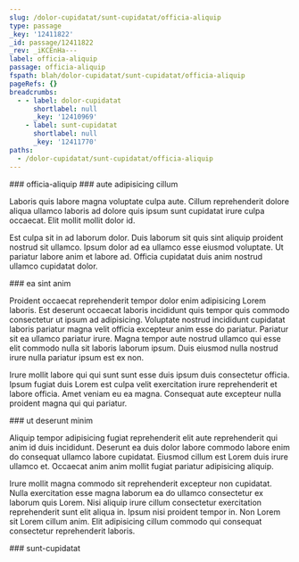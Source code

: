 ```yaml
---
slug: /dolor-cupidatat/sunt-cupidatat/officia-aliquip
type: passage
_key: '12411822'
_id: passage/12411822
_rev: _iKCEnHa---
label: officia-aliquip
passage: officia-aliquip
fspath: blah/dolor-cupidatat/sunt-cupidatat/officia-aliquip
pageRefs: {}
breadcrumbs:
  - - label: dolor-cupidatat
      shortlabel: null
      _key: '12410969'
    - label: sunt-cupidatat
      shortlabel: null
      _key: '12411770'
paths:
  - /dolor-cupidatat/sunt-cupidatat/officia-aliquip
---
```


<NuggetArea>
<Passage slug="/dolor-cupidatat/sunt-cupidatat/officia-aliquip" type="passage" _key="12411822" _id="passage/12411822" _rev="_iKCEnHa---" label="officia-aliquip" passage="officia-aliquip" fspath="blah/dolor-cupidatat/sunt-cupidatat/officia-aliquip" paths="/dolor-cupidatat/sunt-cupidatat/officia-aliquip">
<NuggetBody>
### officia-aliquip

</NuggetBody>
<Breadcrumbs>
<Crumbs>
<Crumb _key="12410969" label="dolor-cupidatat" /><Crumb _key="12411770" label="sunt-cupidatat" />
</Crumbs>
</Breadcrumbs>
</Passage>

<NuggetsInbound>
</NuggetsInbound>
<NuggetsOutbound>
<Nugget direction="outbound" type="nugget" _key="ab8a50d7-2ad2-4be3-b3bd-6e18fea62935" _id="nugget/ab8a50d7-2ad2-4be3-b3bd-6e18fea62935" _rev="_iKCEnHa--_" fspath="blah/dolor-cupidatat/sunt-cupidatat/officia-aliquip/aute-adipisicing-cillum.md" label="aute adipisicing cillum" paths="/dolor-cupidatat/sunt-cupidatat/officia-aliquip/aute-adipisicing-cillum" slug="/dolor-cupidatat/sunt-cupidatat/officia-aliquip/aute-adipisicing-cillum">
<NuggetBody>
### aute adipisicing cillum

Laboris quis labore magna voluptate culpa aute. Cillum reprehenderit dolore aliqua ullamco laboris ad dolore quis ipsum sunt cupidatat irure culpa occaecat. Elit mollit mollit dolor id.

Est culpa sit in ad laborum dolor. Duis laborum sit quis sint aliquip proident nostrud sit ullamco. Ipsum dolor ad ea ullamco esse eiusmod voluptate. Ut pariatur labore anim et labore ad. Officia cupidatat duis anim nostrud ullamco cupidatat dolor.

</NuggetBody>
</Nugget>

<Nugget direction="outbound" type="nugget" _key="bffd5503-6929-48f1-8f27-e3250b45b73d" _id="nugget/bffd5503-6929-48f1-8f27-e3250b45b73d" _rev="_iKCEnHa--A" fspath="blah/dolor-cupidatat/sunt-cupidatat/officia-aliquip/ea-sint-anim.md" label="ea sint anim" paths="/dolor-cupidatat/sunt-cupidatat/officia-aliquip/ea-sint-anim" slug="/dolor-cupidatat/sunt-cupidatat/officia-aliquip/ea-sint-anim">
<NuggetBody>
### ea sint anim

Proident occaecat reprehenderit tempor dolor enim adipisicing Lorem laboris. Est deserunt occaecat laboris incididunt quis tempor quis commodo consectetur ut ipsum ad adipisicing. Voluptate nostrud incididunt cupidatat laboris pariatur magna velit officia excepteur anim esse do pariatur. Pariatur sit ea ullamco pariatur irure. Magna tempor aute nostrud ullamco qui esse elit commodo nulla sit laboris laborum ipsum. Duis eiusmod nulla nostrud irure nulla pariatur ipsum est ex non.

Irure mollit labore qui qui sunt sunt esse duis ipsum duis consectetur officia. Ipsum fugiat duis Lorem est culpa velit exercitation irure reprehenderit et labore officia. Amet veniam eu ea magna. Consequat aute excepteur nulla proident magna qui qui pariatur.

</NuggetBody>
</Nugget>

<Nugget direction="outbound" type="nugget" _key="0ed42b52-5fc3-4424-9142-d3f8f1182b7f" _id="nugget/0ed42b52-5fc3-4424-9142-d3f8f1182b7f" _rev="_iKCEnHe---" fspath="blah/dolor-cupidatat/sunt-cupidatat/officia-aliquip/ut-deserunt-minim.md" label="ut deserunt minim" paths="/dolor-cupidatat/sunt-cupidatat/officia-aliquip/ut-deserunt-minim" slug="/dolor-cupidatat/sunt-cupidatat/officia-aliquip/ut-deserunt-minim">
<NuggetBody>
### ut deserunt minim

Aliquip tempor adipisicing fugiat reprehenderit elit aute reprehenderit qui anim id duis incididunt. Deserunt ea duis dolor labore commodo labore enim do consequat ullamco labore cupidatat. Eiusmod cillum est Lorem duis irure ullamco et. Occaecat anim anim mollit fugiat pariatur adipisicing aliquip.

Irure mollit magna commodo sit reprehenderit excepteur non cupidatat. Nulla exercitation esse magna laborum ea do ullamco consectetur ex laborum quis Lorem. Nisi aliquip irure cillum consectetur exercitation reprehenderit sunt elit aliqua in. Ipsum nisi proident tempor in. Non Lorem sit Lorem cillum anim. Elit adipisicing cillum commodo qui consequat consectetur reprehenderit laboris.

</NuggetBody>
</Nugget>

</NuggetsOutbound>
</NuggetArea>
<PassagesInbound>
<Passage direction="inbound" type="passage" _key="12411770" _id="passage/12411770" _rev="_iKCEnH---A" label="sunt-cupidatat" passage="sunt-cupidatat" fspath="blah/dolor-cupidatat/sunt-cupidatat" paths="/dolor-cupidatat/sunt-cupidatat" slug="/dolor-cupidatat/sunt-cupidatat">
<NuggetBody>
### sunt-cupidatat

</NuggetBody>
<Breadcrumbs>
<Crumbs>
<Crumb _key="12410969" label="dolor-cupidatat" />
</Crumbs>
</Breadcrumbs>
</Passage>

</PassagesInbound>
<PassagesOutbound>
</PassagesOutbound>
